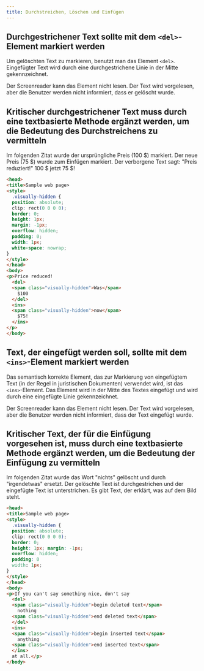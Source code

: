 ```yaml
---
title: Durchstreichen, Löschen und Einfügen
---
```



## Durchgestrichener Text sollte mit dem `<del>`-Element markiert werden

Um gelöschten Text zu markieren, benutzt man das Element `<del>`. Eingefügter Text wird durch eine durchgestrichene Linie in
der Mitte gekennzeichnet.

<Aside title="Hinweis">
  Der Screenreader kann das Element nicht lesen. Der Text wird vorgelesen, aber
  die Benutzer werden nicht informiert, dass er gelöscht wurde.
</Aside>

## Kritischer durchgestrichener Text muss durch eine textbasierte Methode ergänzt werden, um die Bedeutung des Durchstreichens zu vermitteln

<Aside
  type="tip"
  title="Gutes Beispiel: Versteckter Text, der zur Übermittlung von eingefügtem Text verwendet wird"
>
  Im folgenden Zitat wurde der ursprüngliche Preis (100 $) markiert. Der neue
  Preis (75 $) wurde zum Einfügen markiert. Der verborgene Text sagt: "Preis
  reduziert!" 100 $ jetzt 75 $!

```html
<head>
<title>Sample web page>
<style>
  .visually-hidden {
  position: absolute;
  clip: rect(0 0 0 0);
  border: 0;
  height: 1px;
  margin: -1px;
  overflow: hidden;
  padding: 0;
  width: 1px;
  white-space: nowrap;
}
</style>
</head>
<body>
<p>Price reduced!
  <del>
  <span class="visually-hidden">Was</span>
    $100
  </del>
  <ins>
  <span class="visually-hidden">now</span>
    $75!
  </ins>
</p>
</body>
```

</Aside>

## Text, der eingefügt werden soll, sollte mit dem `<ins>`-Element markiert werden

Das semantisch korrekte Element, das zur Markierung von eingefügtem Text (in der Regel in juristischen Dokumenten) verwendet
wird, ist das `<ins>`-Element. Das Element wird in der Mitte des Textes eingefügt und wird durch eine eingefügte Linie gekennzeichnet.

<Aside title="Hinweis">
  Der Screenreader kann das Element nicht lesen. Der Text wird vorgelesen, aber
  die Benutzer werden nicht informiert, dass der Text eingefügt wurde.
</Aside>

## Kritischer Text, der für die Einfügung vorgesehen ist, muss durch eine textbasierte Methode ergänzt werden, um die Bedeutung der Einfügung zu vermitteln

<Aside
  type="tip"
  title="Gutes Beispiel: Versteckter Text, der zur Übermittlung von eingefügtem Text verwendet wird"
>
  Im folgenden Zitat wurde das Wort "nichts" gelöscht und durch "irgendetwas"
  ersetzt. Der gelöschte Text ist durchgestrichen und der eingefügte Text ist
  unterstrichen. Es gibt Text, der erklärt, was auf dem Bild steht.

```html
<head>
<title>Sample web page>
<style>
  .visually-hidden {
  position: absolute;
  clip: rect(0 0 0 0);
  border: 0;
  height: 1px; margin: -1px;
  overflow: hidden;
  padding: 0
  width: 1px;
}
</style>
</head>
<body>
<p>If you can't say something nice, don't say
  <del>
  <span class="visually-hidden">begin deleted text</span>
    nothing
  <span class="visually-hidden">end deleted text</span>
  </del>
  <ins>
  <span class="visually-hidden">begin inserted text</span>
    anything
  <span class="visually-hidden">end inserted text</span>
  </ins>
  at all.</p>
</body>
```

</Aside>
